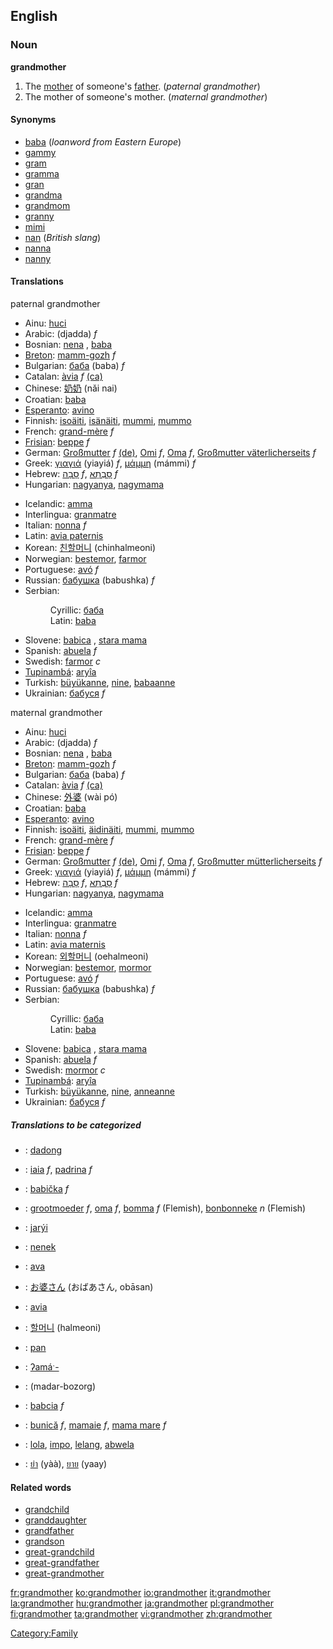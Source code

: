 ==English==
===Noun===
'''grandmother'''

#The [[mother]] of someone's [[father]]. (''paternal grandmother'')
#The mother of someone's mother. (''maternal grandmother'')

====Synonyms====
* [[baba]] (''loanword from Eastern Europe'')
* [[gammy]]
* [[gram]]
* [[gramma]]
* [[gran]]
* [[grandma]]
* [[grandmom]]
* [[granny]]
* [[mimi]]
* [[nan]] (''British slang'')
* [[nanna]]
* [[nanny]]

====Translations====
;paternal grandmother
{{top}}
*Ainu: [[huci]]
*Arabic: {{ARchar|[[جدة]]}} (djadda) ''f''
*Bosnian: [[nena#Bosnian|nena]] {{f}}, [[baba#Bosnian|baba]] {{f}}
*[[Breton]]: [[mamm-gozh]] ''f''
*Bulgarian: [[баба]] (baba) ''f''
*Catalan: [[àvia]] ''f'' [[:ca:àvia|(ca)]]
*Chinese: [[奶奶]] (nǎi nai)
*Croatian: [[baba#Croatian|baba]] {{f}}
*[[Esperanto]]: [[avino]]
*Finnish: [[isoäiti]], [[isänäiti]], [[mummi]], [[mummo]]
*French: [[grand-mère]] ''f''
*[[Frisian]]: [[beppe]] ''f''
*German: [[Großmutter]] ''f'' [[:de:Großmutter|(de)]], [[Omi]] ''f'', [[Oma]] ''f'', [[Großmutter väterlicherseits]] ''f''
*Greek: [[γιαγιά]] (yiayiá) ''f'', [[μάμμη]] (mámmi) ''f''
*Hebrew: [[סבה|סָבָה]] ''f'', [[סבתא|סָבְתָא]] ''f''
*Hungarian: [[nagyanya]], [[nagymama]]
{{mid}}
*Icelandic: [[amma]]
*Interlingua: [[granmatre]]
*Italian: [[nonna]] ''f''
*Latin: [[avia paternis]]
*Korean: [[친할머니]] (chinhalmeoni)
*Norwegian: [[bestemor]], [[farmor]]
*Portuguese: [[avó]] ''f''
*Russian: [[бабушка]] (babushka) ''f''
*Serbian:
*:Cyrillic: [[баба#Serbian|баба]] {{f}}
*:Latin: [[baba#Serbian|baba]] {{f}}
*Slovene: [[babica]] {{f}}, [[stara mama]] {{f}}
*Spanish: [[abuela]] ''f''
*Swedish: [[farmor]] ''c''
*[[Tupinambá]]: [[aryîa]]
*Turkish: [[büyükanne]], [[nine]], [[babaanne]]
*Ukrainian: [[бабуся]] ''f''
{{bottom}}

;maternal grandmother
{{top}}
*Ainu: [[huci]]
*Arabic: {{ARchar|[[جدة]]}} (djadda) ''f''
*Bosnian: [[nena#Bosnian|nena]] {{f}}, [[baba#Bosnian|baba]] {{f}}
*[[Breton]]: [[mamm-gozh]] ''f''
*Bulgarian: [[баба]] (baba) ''f''
*Catalan: [[àvia]] ''f'' [[:ca:àvia|(ca)]]
*Chinese: [[外婆]] (wài pó)
*Croatian: [[baba#Croatian|baba]] {{f}}
*[[Esperanto]]: [[avino]]
*Finnish: [[isoäiti]], [[äidinäiti]], [[mummi]], [[mummo]]
*French: [[grand-mère]] ''f''
*[[Frisian]]: [[beppe]] ''f''
*German: [[Großmutter]] ''f'' [[:de:Großmutter|(de)]], [[Omi]] ''f'', [[Oma]] ''f'', [[Großmutter mütterlicherseits]] ''f''
*Greek: [[γιαγιά]] (yiayiá) ''f'', [[μάμμη]] (mámmi) ''f''
*Hebrew: [[סבה|סָבָה]] ''f'', [[סבתא|סָבְתָא]] ''f''
*Hungarian: [[nagyanya]], [[nagymama]]
{{mid}}
*Icelandic: [[amma]]
*Interlingua: [[granmatre]]
*Italian: [[nonna]] ''f''
*Latin: [[avia maternis]]
*Korean: [[외할머니]] (oehalmeoni)
*Norwegian: [[bestemor]], [[mormor]]
*Portuguese: [[avó]] ''f''
*Russian: [[бабушка]] (babushka) ''f''
*Serbian:
*:Cyrillic: [[баба#Serbian|баба]] {{f}}
*:Latin: [[baba#Serbian|baba]] {{f}}
*Slovene: [[babica]] {{f}}, [[stara mama]] {{f}}
*Spanish: [[abuela]] ''f''
*Swedish: [[mormor]] ''c''
*[[Tupinambá]]: [[aryîa]]
*Turkish: [[büyükanne]], [[nine]], [[anneanne]]
*Ukrainian: [[бабуся]] ''f''
{{bottom}}

=====Translations to be categorized=====
{{checktrans}}
{{top}}
*{{ttbc|Balinese}}: [[dadong]]
*{{ttbc|Catalan}}: [[iaia]] ''f'', [[padrina]] ''f''
*{{ttbc|Czech}}: [[babička]] ''f''
*{{ttbc|Dutch}}: [[grootmoeder]] ''f'', [[oma]] ''f'', [[bomma]] ''f'' (Flemish), [[bonbonneke]] ''n'' (Flemish)
*{{ttbc|Guaraní}}: [[jarýi]]
*{{ttbc|Indonesian}}: [[nenek]]
*{{ttbc|Interlingua}}: [[ava]]
*{{ttbc|Japanese}}: [[お婆さん]] (おばあさん, obāsan)
*{{ttbc|Latin}}: [[avia]]
{{mid}}
*{{ttbc|Korean}}: [[할머니]] (halmeoni)
*{{ttbc|Malay}}: [[pan]]
*{{ttbc|Central Sierra Miwok}}: [[ʔamáˑ-]]
*{{ttbc|Persian}}: {{FAchar|[[مادربزرگ]]}} (madar-bozorg)
*{{ttbc|Polish}}: [[babcia]] ''f''
*{{ttbc|Romanian}}: [[bunică]] ''f'', [[mamaie]] ''f'', [[mama mare]] ''f''
*{{ttbc|Tagalog}}: [[lola]], [[impo]], [[lelang]], [[abwela]]
*{{ttbc|Thai}}: [[ย่า]] (yàà), [[ยาย]] (yaay)
{{bottom}}

====Related words====
*[[grandchild]]
*[[granddaughter]]
*[[grandfather]]
*[[grandson]]
*[[great-grandchild]]
*[[great-grandfather]]
*[[great-grandmother]]

[[Category:Family]]

[[fr:grandmother]]
[[ko:grandmother]]
[[io:grandmother]]
[[it:grandmother]]
[[la:grandmother]]
[[hu:grandmother]]
[[ja:grandmother]]
[[pl:grandmother]]
[[fi:grandmother]]
[[ta:grandmother]]
[[vi:grandmother]]
[[zh:grandmother]]